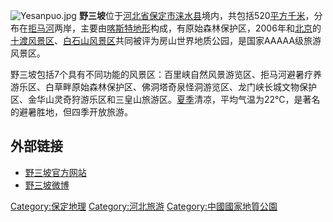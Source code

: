 {{unreferenced|time=2009-6-28}}
{{coord|39|6|0|N|115|2|0|E|display=title}}

[[File:Yesanpuo.jpg|right]]
'''野三坡'''位于[[河北省|河北省]][[保定市|保定市]][[涞水县|涞水县]]境内，共包括520[[平方千米|平方千米]]，分布在[[拒马河|拒马河]]两岸，主要由[[喀斯特地形|喀斯特地形]]构成，有原始森林保护区，2006年和[[北京|北京]]的[[十渡风景区|十渡风景区]]、[[白石山风景区|白石山风景区]]共同被评为房山世界地质公园，是国家AAAAA级旅游风景区。

野三坡包括7个具有不同功能的风景区：百里峡自然风景游览区、拒马河避暑疗养游乐区、白草畔原始森林保护区、佛洞塔奇泉怪洞游览区、龙门峡长城文物保护区、金华山灵奇狩游乐区和三皇山旅游区。[[夏季|夏季]]清凉，平均气温为22℃，是著名的避暑胜地，但四季开放旅游。

== 外部链接 ==
*[https://web.archive.org/web/20190113170016/http://www.ysp.gov.cn/ 野三坡官方网站]
*[http://e.weibo.com/ysp0312    野三坡微博] {{Wayback|url=http://e.weibo.com/ysp0312 |date=20140221095922 }}
{{国家5A旅游景区}}
{{commonscat|yesanpo}}
[[Category:保定地理|Category:保定地理]]
[[Category:河北旅游|Category:河北旅游]]
[[Category:中國國家地質公園|Category:中國國家地質公園]]